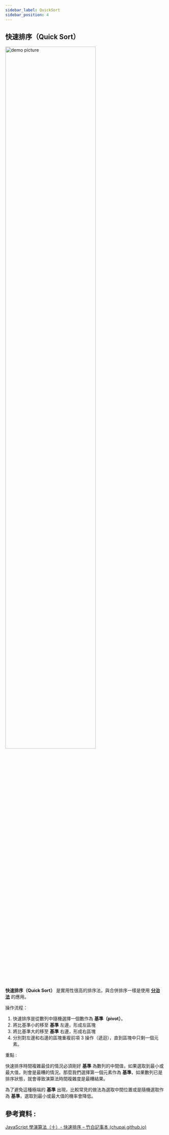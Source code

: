 ```yaml
---
sidebar_label: QuickSort
sidebar_position: 4
---
```


## **快速排序（Quick Sort）**

<img alt="demo picture" src="https://res.cloudinary.com/dhnxanz2c/image/upload/v1688524098/order/Untitled_agmlgb.png"  width="75%" height="75%" />

**快速排序（Quick Sort）** 是實用性很高的排序法，與合併排序一樣是使用 **[分治法](https://zh.wikipedia.org/wiki/%E5%88%86%E6%B2%BB%E6%B3%95)** 的應用。

操作流程：

1. 快速排序是從數列中隨機選擇一個數作為 **基準（pivot）**。
2. 將比基準小的移至 **基準** 左邊，形成左區塊
3. 將比基準大的移至 **基準** 右邊，形成右區塊
4. 分別對左邊和右邊的區塊重複前項 3 操作（遞迴），直到區塊中只剩一個元素。

重點 : 

快速排序時間複雜最佳的情況必須剛好 **基準** 為數列的中間值，如果選取到最小或最大值，則會是最糟的情況。那麼我們選擇第一個元素作為 **基準**，如果數列已是排序狀態，就會導致演算法時間複雜度是最糟結果。

為了避免這種極端的 **基準** 出現，比較常見的做法為選取中間位置或是隨機選取作為 **基準**，選取到最小或最大值的機率會降低。

## 參考資料 :

[JavaScript 學演算法（十）- 快速排序 – 竹白記事本 (chupai.github.io)](https://chupai.github.io/posts/2000601_sort_algorithm_quick_sort/)